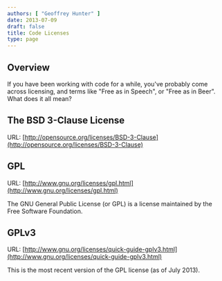 ```yaml
---
authors: [ "Geoffrey Hunter" ]
date: 2013-07-09
draft: false
title: Code Licenses
type: page
---
```



## Overview

If you have been working with code for a while, you've probably come across licensing, and terms like "Free as in Speech", or "Free as in Beer". What does it all mean?

## The BSD 3-Clause License

URL: [http://opensource.org/licenses/BSD-3-Clause](http://opensource.org/licenses/BSD-3-Clause)

## GPL

URL: [http://www.gnu.org/licenses/gpl.html](http://www.gnu.org/licenses/gpl.html)

The GNU General Public License (or GPL) is a license maintained by the Free Software Foundation.

## GPLv3

URL: [http://www.gnu.org/licenses/quick-guide-gplv3.html](http://www.gnu.org/licenses/quick-guide-gplv3.html)

This is the most recent version of the GPL license (as of July 2013).
